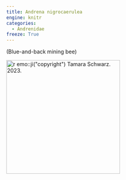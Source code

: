 ```yaml
---
title: Andrena nigrocaerulea
engine: knitr
categories:
  - Andrenidae
freeze: True
---
```

(Blue-and-back mining bee)

[![`r emo::ji("copyright")` Tamara Schwarz. 2023.](/files/no_bee.png){height=300}](https://inaturalist.ca/observations/158278461)
